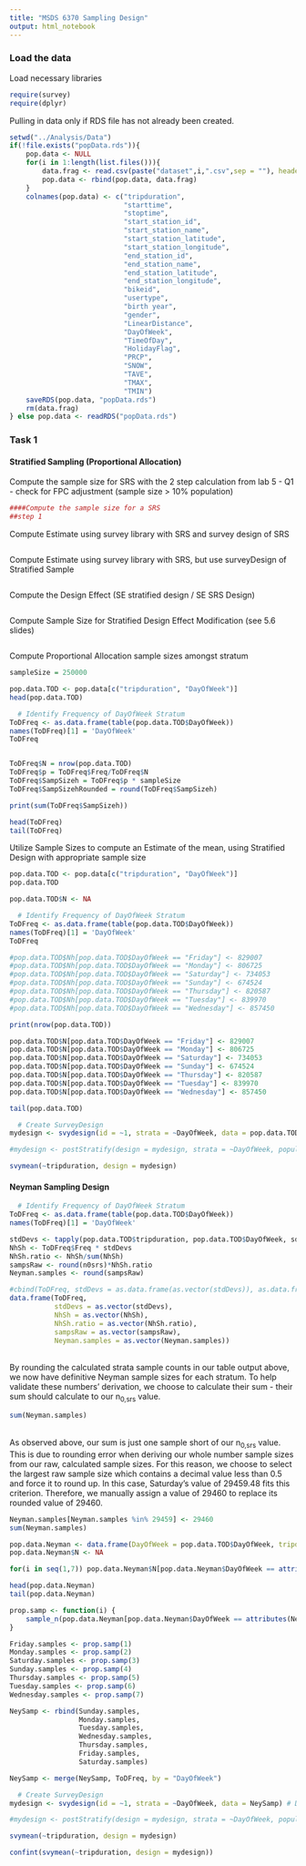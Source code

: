 ```yaml
---
title: "MSDS 6370 Sampling Design"
output: html_notebook
---
```


### Load the data

Load necessary libraries

```r
require(survey)
require(dplyr)
```

Pulling in data only if RDS file has not already been created.

```r
setwd("../Analysis/Data")
if(!file.exists("popData.rds")){
    pop.data <- NULL
    for(i in 1:length(list.files())){
        data.frag <- read.csv(paste("dataset",i,".csv",sep = ""), header = FALSE)
        pop.data <- rbind(pop.data, data.frag)
    }
    colnames(pop.data) <- c("tripduration",
                            "starttime",
                            "stoptime",
                            "start_station_id",
                            "start_station_name",
                            "start_station_latitude",
                            "start_station_longitude",
                            "end_station_id",
                            "end_station_name",
                            "end_station_latitude",
                            "end_station_longitude",
                            "bikeid",
                            "usertype",
                            "birth year",
                            "gender",
                            "LinearDistance",
                            "DayOfWeek",
                            "TimeOfDay",
                            "HolidayFlag",
                            "PRCP",
                            "SNOW",
                            "TAVE",
                            "TMAX",
                            "TMIN")
    saveRDS(pop.data, "popData.rds")
    rm(data.frag)
} else pop.data <- readRDS("popData.rds")
```

### Task 1
#### Stratified Sampling (Proportional Allocation)


Compute the sample size for SRS with the 2 step calculation from lab 5 - Q1 - check for FPC adjustment (sample size > 10% population)
```r
####Compute the sample size for a SRS
##step 1


```

Compute Estimate using survey library with SRS and survey design of SRS 
```r


```

Compute Estimate using survey library with SRS, but use surveyDesign of Stratified Sample
```r


```

Compute the Design Effect (SE stratified design / SE SRS Design)
```r


```

Compute Sample Size for Stratified Design Effect Modification (see 5.6 slides)
```r


```


Compute Proportional Allocation sample sizes amongst stratum
```r

sampleSize = 250000

pop.data.TOD <- pop.data[c("tripduration", "DayOfWeek")]
head(pop.data.TOD)

  # Identify Frequency of DayOfWeek Stratum
ToDFreq <- as.data.frame(table(pop.data.TOD$DayOfWeek))
names(ToDFreq)[1] = 'DayOfWeek'
ToDFreq


ToDFreq$N = nrow(pop.data.TOD)
ToDFreq$p = ToDFreq$Freq/ToDFreq$N
ToDFreq$SampSizeh = ToDFreq$p * sampleSize
ToDFreq$SampSizehRounded = round(ToDFreq$SampSizeh)

print(sum(ToDFreq$SampSizeh))

head(ToDFreq)
tail(ToDFreq)


```

Utilize Sample Sizes to compute an Estimate of the mean, using Stratified Design with appropriate sample size
```r
  
pop.data.TOD <- pop.data[c("tripduration", "DayOfWeek")]
pop.data.TOD

pop.data.TOD$N <- NA

  # Identify Frequency of DayOfWeek Stratum
ToDFreq <- as.data.frame(table(pop.data.TOD$DayOfWeek))
names(ToDFreq)[1] = 'DayOfWeek'
ToDFreq

#pop.data.TOD$Nh[pop.data.TOD$DayOfWeek == "Friday"] <- 829007
#pop.data.TOD$Nh[pop.data.TOD$DayOfWeek == "Monday"] <- 806725
#pop.data.TOD$Nh[pop.data.TOD$DayOfWeek == "Saturday"] <- 734053
#pop.data.TOD$Nh[pop.data.TOD$DayOfWeek == "Sunday"] <- 674524
#pop.data.TOD$Nh[pop.data.TOD$DayOfWeek == "Thursday"] <- 820587
#pop.data.TOD$Nh[pop.data.TOD$DayOfWeek == "Tuesday"] <- 839970
#pop.data.TOD$Nh[pop.data.TOD$DayOfWeek == "Wednesday"] <- 857450

print(nrow(pop.data.TOD))

pop.data.TOD$N[pop.data.TOD$DayOfWeek == "Friday"] <- 829007
pop.data.TOD$N[pop.data.TOD$DayOfWeek == "Monday"] <- 806725
pop.data.TOD$N[pop.data.TOD$DayOfWeek == "Saturday"] <- 734053
pop.data.TOD$N[pop.data.TOD$DayOfWeek == "Sunday"] <- 674524
pop.data.TOD$N[pop.data.TOD$DayOfWeek == "Thursday"] <- 820587
pop.data.TOD$N[pop.data.TOD$DayOfWeek == "Tuesday"] <- 839970
pop.data.TOD$N[pop.data.TOD$DayOfWeek == "Wednesday"] <- 857450

tail(pop.data.TOD)

  # Create SurveyDesign
mydesign <- svydesign(id = ~1, strata = ~DayOfWeek, data = pop.data.TOD, fpc = ~N)

#mydesign <- postStratify(design = mydesign, strata = ~DayOfWeek, population = ToDFreq)

svymean(~tripduration, design = mydesign)
```


#### Neyman Sampling Design

```r
  # Identify Frequency of DayOfWeek Stratum
ToDFreq <- as.data.frame(table(pop.data.TOD$DayOfWeek))
names(ToDFreq)[1] = 'DayOfWeek'

stdDevs <- tapply(pop.data.TOD$tripduration, pop.data.TOD$DayOfWeek, sd)
NhSh <- ToDFreq$Freq * stdDevs
NhSh.ratio <- NhSh/sum(NhSh)
sampsRaw <- round(n0srs)*NhSh.ratio
Neyman.samples <- round(sampsRaw)

#cbind(ToDFreq, stdDevs = as.data.frame(as.vector(stdDevs)), as.data.frame(NhSh), as.data.frame(NhSh.ratio), as.data.frame(sampsRaw), as.data.frame(Neyman.samples))
data.frame(ToDFreq,
           stdDevs = as.vector(stdDevs),
           NhSh = as.vector(NhSh),
           NhSh.ratio = as.vector(NhSh.ratio),
           sampsRaw = as.vector(sampsRaw),
           Neyman.samples = as.vector(Neyman.samples))
```
<br>
By rounding the calculated strata sample counts in our table output above, we now have definitive Neyman sample sizes for each stratum. To help validate these numbers' derivation, we choose to calculate their sum - their sum should calculate to our n<sub>0,srs</sub> value.
```r
sum(Neyman.samples)
```
<br>
As observed above, our sum is just one sample short of our n<sub>0,srs</sub> value. This is due to rounding error when deriving our whole number sample sizes from our raw, calculated sample sizes. For this reason, we choose to select the largest raw sample size which contains a decimal value less than 0.5 and force it to round up. In this case, Saturday's value of 29459.48 fits this criterion. Therefore, we manually assign a value of 29460 to replace its rounded value of 29460.
```r
Neyman.samples[Neyman.samples %in% 29459] <- 29460
sum(Neyman.samples)
```

```r
pop.data.Neyman <- data.frame(DayOfWeek = pop.data.TOD$DayOfWeek, tripduration = pop.data.TOD$tripduration)
pop.data.Neyman$N <- NA

for(i in seq(1,7)) pop.data.Neyman$N[pop.data.Neyman$DayOfWeek == attributes(Neyman.samples[i])] <- Neyman.samples[i]

head(pop.data.Neyman)
tail(pop.data.Neyman)
```
```r
prop.samp <- function(i) {
    sample_n(pop.data.Neyman[pop.data.Neyman$DayOfWeek == attributes(Neyman.samples[i]),], Neyman.samples[i])
}

Friday.samples <- prop.samp(1)
Monday.samples <- prop.samp(2)
Saturday.samples <- prop.samp(3)
Sunday.samples <- prop.samp(4)
Thursday.samples <- prop.samp(5)
Tuesday.samples <- prop.samp(6)
Wednesday.samples <- prop.samp(7)

NeySamp <- rbind(Sunday.samples,
                 Monday.samples,
                 Tuesday.samples,
                 Wednesday.samples,
                 Thursday.samples,
                 Friday.samples,
                 Saturday.samples)
```

```r
NeySamp <- merge(NeySamp, ToDFreq, by = "DayOfWeek")
```


```r
  # Create SurveyDesign
mydesign <- svydesign(id = ~1, strata = ~DayOfWeek, data = NeySamp) # Dropped since no correction needed: , fpc = ~Freq)

#mydesign <- postStratify(design = mydesign, strata = ~DayOfWeek, population = ToDFreq)

svymean(~tripduration, design = mydesign)
```

```r
confint(svymean(~tripduration, design = mydesign))
```


